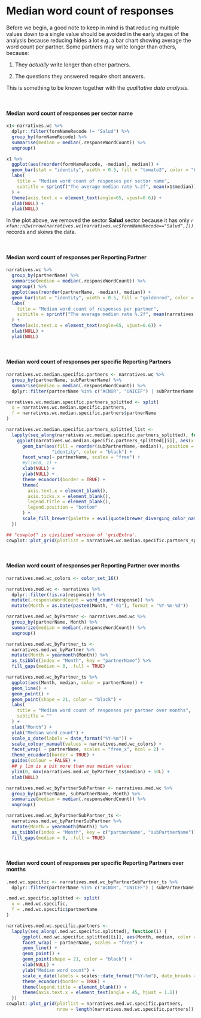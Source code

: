 # Median word count of responses {-}

Before we begin, a good note to keep in mind is that reducing multiple values
down to a single value should be avoided in the early stages of the analysis
because reducing hides a lot e.g. a bar chart showing average the word count per
partner. Some partners may write longer than others, because:

1. They *actually* write longer than other partners.

2. The questions they answered require short answers.

This is something to be known together with the *qualitative data analysis*.

<br>

#### Median word count of responses per sector name {-}

```r
x1<-narratives.wc %>% 
  dplyr::filter(formNameRecode != "Salud") %>% 
  group_by(formNameRecode) %>% 
  summarise(median = median(.responseWordCount)) %>% 
  ungroup()

x1 %>%   
  ggplot(aes(reorder(formNameRecode, -median), median)) +
  geom_bar(stat = "identity", width = 0.5, fill = "tomato2", color = "black") + 
  labs(
    title = "Median word count of responses per sector name",
    subtitle = sprintf("The average median rate %.2f", mean(x1$median))
  ) +
  theme(axis.text.x = element_text(angle=65, vjust=0.6)) +
  xlab(NULL) +
  ylab(NULL)
```

In the plot above, we removed the sector **Salud** sector because it has only 
*`r xfun::n2w(nrow(narratives.wc[narratives.wc$formNameRecode=="Salud",]))`* 
records and skews the data.

<br>

#### Median word count of responses per Reporting Partner {-}

```r
narratives.wc %>% 
  group_by(partnerName) %>% 
  summarise(median = median(.responseWordCount)) %>% 
  ungroup() %>% 
  ggplot(aes(reorder(partnerName, -median), median)) +
  geom_bar(stat = "identity", width = 0.5, fill = "goldenrod", color = "black") + 
  labs(
    title = "Median word count of responses per partner",
    subtitle = sprintf("The average median rate %.2f", mean(narratives.wc$.responseWordCount))
  ) +
  theme(axis.text.x = element_text(angle=65, vjust=0.6)) +
  xlab(NULL) +
  ylab(NULL)
```

<br>

#### Median word count of responses per specific Reporting Partners {-}

```r
narratives.wc.median.specific.partners <- narratives.wc %>% 
  group_by(partnerName, subPartnerName) %>% 
  summarise(median = median(.responseWordCount)) %>% 
  dplyr::filter(partnerName %in% c("ACNUR", "UNICEF") | subPartnerName %in% "HIAS")

narratives.wc.median.specific.partners_splitted <- split(
  x = narratives.wc.median.specific.partners, 
  f = narratives.wc.median.specific.partners$partnerName
)

narratives.wc.median.specific.partners_splitted_list <- 
  lapply(seq_along(narratives.wc.median.specific.partners_splitted), function(i) {
    ggplot(narratives.wc.median.specific.partners_splitted[[i]], aes(x = partnerName, y = median)) +
      geom_bar(aes(fill = reorder(subPartnerName,-median)), position = "dodge", stat =
                 "identity", color = "black") +
      facet_wrap(~ partnerName, scales = "free") +
      #ylim(0, 1) + 
      xlab(NULL) +
      ylab(NULL) +
      theme_ecuador1(border = TRUE) +
      theme(
        axis.text.x = element_blank(),
        axis.ticks.x = element_blank(),
        legend.title = element_blank(),
        legend.position = "bottom"
      ) +
      scale_fill_brewer(palette = eval(quote(brewer_diverging_color_names()[i])))
  })

## "cowplot" is civilized version of 'gridExtra'.
cowplot::plot_grid(plotlist = narratives.wc.median.specific.partners_splitted_list)
```

<br>

#### Median word count of responses per Reporting Partner over months {-}

```r
narratives.med.wc_colors <- color_set_16()

narratives.med.wc <- narratives %>% 
  dplyr::filter(!is.na(response)) %>% 
  mutate(.responseWordCount = word_count(response)) %>%
  mutate(Month = as.Date(paste0(Month, "-01"), format = "%Y-%m-%d"))
```

```r
narratives.med.wc_byPartner <- narratives.med.wc %>% 
  group_by(partnerName, Month) %>%
  summarize(median = median(.responseWordCount)) %>% 
  ungroup()

narratives.med.wc_byPartner_ts <-
  narratives.med.wc_byPartner %>%
  mutate(Month = yearmonth(Month)) %>% 
  as_tsibble(index = "Month", key = "partnerName") %>% 
  fill_gaps(median = 0, .full = TRUE)
```

```r
narratives.med.wc_byPartner_ts %>%
  ggplot(aes(Month, median, color = partnerName)) +
  geom_line() +
  geom_point() +
  geom_point(shape = 21, color = "black") +
  labs(
    title = "Median word count of responses per partner over months",
    subtitle = ""
  ) +
  xlab("Month") +
  ylab("Median word count") +
  scale_x_date(labels = date_format("%Y-%m")) +
  scale_colour_manual(values = narratives.med.wc_colors) +
  facet_wrap( ~ partnerName, scales = "free_x", ncol = 2) +
  theme_ecuador1(border = TRUE) +
  guides(colour = FALSE) +
  ## y lim is a bit more than max median value:
  ylim(0, max(narratives.med.wc_byPartner_ts$median) + 50L) +
  xlab(NULL)
```

```r
narratives.med.wc_byPartnerSubPartner <- narratives.med.wc %>% 
  group_by(partnerName, subPartnerName, Month) %>%
  summarize(median = median(.responseWordCount)) %>% 
  ungroup()

narratives.med.wc_byPartnerSubPartner_ts <-
  narratives.med.wc_byPartnerSubPartner %>%
  mutate(Month = yearmonth(Month)) %>% 
  as_tsibble(index = "Month", key = c("partnerName", "subPartnerName")) %>% 
  fill_gaps(median = 0, .full = TRUE)
```

<br>

#### Median word count of responses per specific Reporting Partners over months {-}

```r
.med.wc.specific <- narratives.med.wc_byPartnerSubPartner_ts %>% 
  dplyr::filter(partnerName %in% c("ACNUR", "UNICEF") | subPartnerName %in% "HIAS")

.med.wc.specific.splitted <- split(
  x = .med.wc.specific,
  f = .med.wc.specific$partnerName
)

narratives.med.wc.specific.partners <- 
  lapply(seq_along(.med.wc.specific.splitted), function(i) {
      ggplot(.med.wc.specific.splitted[[i]], aes(Month, median, color = subPartnerName)) +
      facet_wrap( ~ partnerName, scales = "free") +
      geom_line() +
      geom_point() +
      geom_point(shape = 21, color = "black") +
      xlab(NULL) +
      ylab("Median word count") +
      scale_x_date(labels = scales::date_format("%Y-%m"), date_breaks = "1 month") +
      theme_ecuador1(border = TRUE) +
      theme(legend.title = element_blank()) +
      theme(axis.text.x = element_text(angle = 45, hjust = 1.1))
  })
cowplot::plot_grid(plotlist = narratives.med.wc.specific.partners, 
                   nrow = length(narratives.med.wc.specific.partners))
```

